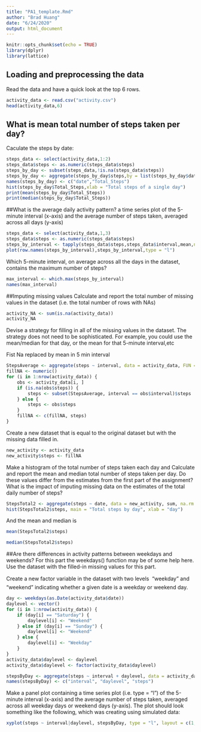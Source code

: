 ```yaml
---
title: "PA1_template.Rmd"
author: "Brad Huang"
date: "6/24/2020"
output: html_document
---
```


```r
knitr::opts_chunk$set(echo = TRUE)
library(dplyr)
library(lattice)
```

## Loading and preprocessing the data
Read the data and have a quick look at the top 6 rows.
```r
activity_data <- read.csv("activity.csv")
head(activity_data,6)
```

## What is mean total number of steps taken per day?

Caculate the steps by date:

```r
steps_data <- select(activity_data,1:2) 
steps_data$steps <- as.numeric(steps_data$steps)
steps_by_day <- subset(steps_data,!is.na(steps_data$steps))
steps_by_day <- aggregate(steps_by_day$steps,by = list(steps_by_day$date),FUN = sum)
names(steps_by_day) <- c("date","Total_Steps")
hist(steps_by_day$Total_Steps,xlab = "Total steps of a single day")
print(mean(steps_by_day$Total_Steps))
print(median(steps_by_day$Total_Steps))
```

##What is the average daily activity pattern?
a time series plot of the 5-minute interval (x-axis) and the average number of steps taken, averaged across all days (y-axis)
```r
steps_data <- select(activity_data,1,3) 
steps_data$steps <- as.numeric(steps_data$steps)
steps_by_interval <- tapply(steps_data$steps,steps_data$interval,mean,na.rm=TRUE)
plot(row.names(steps_by_interval),steps_by_interval,type = "l")
```
Which 5-minute interval, on average across all the days in the dataset, contains the maximum number of steps?
```r
max_interval <- which.max(steps_by_interval)
names(max_interval)
```

##Imputing missing values
Calculate and report the total number of missing values in the dataset (i.e. the total number of rows with NAs)
```r
activity_NA <- sum(is.na(activity_data))
activity_NA
```

Devise a strategy for filling in all of the missing values in the dataset. The strategy does not need to be sophisticated. For example, you could use the mean/median for that day, or the mean for that 5-minute interval,etc

Fist Na replaced by mean in 5 min interval
```r
StepsAverage <- aggregate(steps ~ interval, data = activity_data, FUN = mean)
fillNA <- numeric()
for (i in 1:nrow(activity_data)) {
    obs <- activity_data[i, ]
    if (is.na(obs$steps)) {
        steps <- subset(StepsAverage, interval == obs$interval)$steps
    } else {
        steps <- obs$steps
    }
    fillNA <- c(fillNA, steps)
}
```
Create a new dataset that is equal to the original dataset but with the missing data filled in.
```r
new_activity <- activity_data
new_activity$steps <- fillNA
```
Make a histogram of the total number of steps taken each day and Calculate and report the mean and median total number of steps taken per day. Do these values differ from the estimates from the first part of the assignment? What is the impact of imputing missing data on the estimates of the total daily number of steps?
```r
StepsTotal2 <- aggregate(steps ~ date, data = new_activity, sum, na.rm = TRUE)
hist(StepsTotal2$steps, main = "Total steps by day", xlab = "day")
```
And the mean and median is
```r
mean(StepsTotal2$steps)
```
```r
median(StepsTotal2$steps)
```

##Are there differences in activity patterns between weekdays and weekends?
For this part the weekdays() function may be of some help here. Use the dataset with the filled-in missing values for this part.

Create a new factor variable in the dataset with two levels  weekday and weekend indicating whether a given date is a weekday or weekend day.
```r
day <- weekdays(as.Date(activity_data$date))
daylevel <- vector()
for (i in 1:nrow(activity_data)) {
    if (day[i] == "Saturday") {
        daylevel[i] <- "Weekend"
    } else if (day[i] == "Sunday") {
        daylevel[i] <- "Weekend"
    } else {
        daylevel[i] <- "Weekday"
    }
}
activity_data$daylevel <- daylevel
activity_data$daylevel <- factor(activity_data$daylevel)

stepsByDay <- aggregate(steps ~ interval + daylevel, data = activity_data, mean)
names(stepsByDay) <- c("interval", "daylevel", "steps")
```
Make a panel plot containing a time series plot (i.e. type = “l”) of the 5-minute interval (x-axis) and the average number of steps taken, averaged across all weekday days or weekend days (y-axis). The plot should look something like the following, which was creating using simulated data:
```r
xyplot(steps ~ interval|daylevel, stepsByDay, type = "l", layout = c(1, 2), xlab = "Interval", ylab = "Number of steps")
```